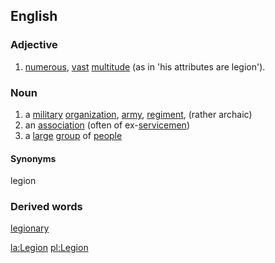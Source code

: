 ==English==

=== Adjective ===

# [[numerous]], [[vast]] [[multitude]] (as in 'his attributes are legion').

=== Noun ===
# a  [[military]] [[organization]], [[army]], [[regiment]], (rather archaic)
# an [[association]] (often of ex-[[servicemen]])
# a [[large]] [[group]] of [[people]]

==== Synonyms ====

legion

=== Derived words ===

[[legionary]]

{{wikipedia}}

[[la:Legion]]
[[pl:Legion]]